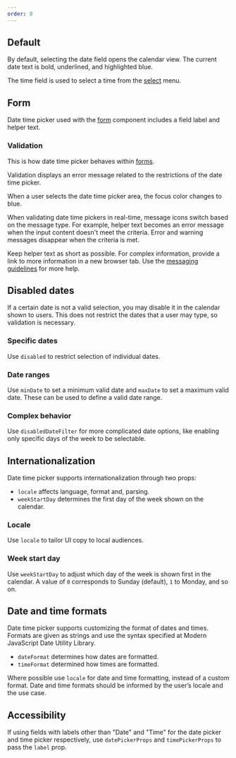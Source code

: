 ```yaml
---
order: 0
---
```



## Default

By default, selecting the date field opens the calendar view. The current date text is bold, underlined, and highlighted blue.

The time field is used to select a time from the [select](/components/select) menu.

<Example
  Component={DateTimePickerDefault}
  packageName="@atlaskit/datetime-picker"
/>

## Form

Date time picker used with the [form](/components/form) component includes a field label and helper text.

<Example
  Component={DateTimePickerForm}
  packageName="@atlaskit/datetime-picker"
/>

### Validation

This is how date time picker behaves within [forms](components/form/).

Validation displays an error message related to the restrictions of the date time picker.

When a user selects the date time picker area, the focus color changes to blue.

When validating date time pickers in real-time, message icons switch based on the message type. For example, helper text becomes an error message when the input content doesn't meet the criteria. Error and warning messages disappear when the criteria is met.

Keep helper text as short as possible. For complex information, provide a link to more information in a new browser tab. Use the [messaging guidelines](/content/messaging-guidelines) for more help.

<Example
  Component={DateTimePickerValidation}
  packageName="@atlaskit/datetime-picker"
/>

## Disabled dates

If a certain date is not a valid selection, you may disable it in the calendar shown to users. This does not restrict the dates that a user may type, so validation is necessary.

### Specific dates

Use `disabled` to restrict selection of individual dates.

<Example
  Component={DateTimePickerDisable}
  packageName="@atlaskit/datetime-picker"
/>

### Date ranges

Use `minDate` to set a minimum valid date and `maxDate` to set a maximum valid date. These can be used to define a valid date range.

<Example
  Component={DateTimePickerDisableRange}
  packageName="@atlaskit/datetime-picker"
/>

### Complex behavior

Use `disabledDateFilter` for more complicated date options, like enabling only specific days of the week to be selectable.

<Example
  Component={DateTimePickerDisableComplex}
  packageName="@atlaskit/datetime-picker"
/>

## Internationalization

Date time picker supports internationalization through two props:

- `locale` affects language, format and, parsing.
- `weekStartDay` determines the first day of the week shown on the calendar.

### Locale

Use `locale` to tailor UI copy to local audiences.

<Example
  Component={DateTimePickerLocale}
  packageName="@atlaskit/datetime-picker"
/>

### Week start day

Use `weekStartDay` to adjust which day of the week is shown first in the calendar. A value of `0` corresponds to Sunday (default), `1` to Monday, and so on.

<Example
  Component={DateTimePickerWeekStartDay}
  packageName="@atlaskit/datetime-picker"
/>

## Date and time formats

Date time picker supports customizing the format of dates and times. Formats are given as strings and use the syntax specified at Modern JavaScript Date Utility Library.

- `dateFormat` determines how dates are formatted.
- `timeFormat` determined how times are formatted.

Where possible use `locale` for date and time formatting, instead of a custom format. Date and time formats should be informed by the user’s locale and the use case.

<Example
  Component={DateTimePickerFormatting}
  packageName="@atlaskit/datetime-picker"
/>

## Accessibility

If using fields with labels other than "Date" and "Time" for the date picker and time picker respectively, use `datePickerProps` and `timePickerProps` to pass the `label` prop.

<Example
  Component={DateTimePickerFormAccessible}
  packageName="@atlaskit/datetime-picker"
/>
